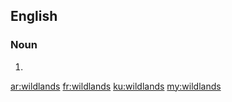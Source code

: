 ==English==

===Noun===
{{head|en|plural}}

# {{plural of|wildland|lang=en}}

[[ar:wildlands]]
[[fr:wildlands]]
[[ku:wildlands]]
[[my:wildlands]]